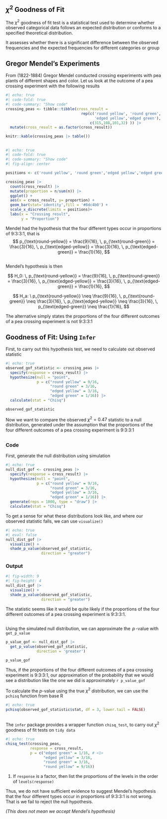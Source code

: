 ## $\chi^2$ Goodness of Fit

The $\chi^2$ goodness of fit test is a statistical test used to determine whether observed categorical data follows an expected distribution or conforms to a specified theoretical distribution. 

::: vertical-space
:::

It assesses whether there is a significant difference between the observed frequencies and the expected frequencies for different categories or group



## Gregor Mendel’s Experiments

From (1822-1884) Gregor Mendel conducted crossing experiments with pea plants
of different shapes and color. Let us look at the outcome of a pea crossing experiment with the following results

```r
#| echo: true
#| code-fold: true
#| code-summary: "Show code"
crossing_peas <- tibble::tibble(cross_result = 
                                  rep(c('round yellow', 'round green',
                                        'edged yellow','edged green'),
                                      c(315,108,101,32) )) |> 
  mutate(cross_result = as.factor(cross_result))
```


::: vertical-space
:::


```r
knitr::kable(crossing_peas |> table())
```



## {.smaller}

```r
#| echo: true
#| code-fold: true
#| code-summary: "Show code"
#| fig-align: center

positions <- c('round yellow', 'round green','edged yellow','edged green')

crossing_peas |>
  count(cross_result) |> 
  mutate(proportion = n/sum(n)) |> 
  ggplot() +
  aes(x = cross_result, y= proportion) +
  geom_bar(stat='identity',fill = '#8dc4b0') +
  scale_x_discrete(limits = positions)+
  labs(x = "Crossing result",
       y = "Proportion")
```


Mendel had the hypothesis that the four different types occur in proportions of 9:3:3:1, that is
$$
p_{\text{round-yellow}} = \frac{9}{16}, \,
p_{\text{round-green}} = \frac{3}{16}, \,
p_{\text{edged-yellow}} = \frac{3}{16}, \,
p_{\text{edged-green}} = \frac{1}{16},
$$


## {.smaller}

Mendel's hypothesis is then 

$$
H_0: \,
p_{\text{round-yellow}} = \frac{9}{16}, \,
p_{\text{round-green}} = \frac{3}{16}, \,
p_{\text{edged-yellow}} = \frac{3}{16}, \,
p_{\text{edged-green}} = \frac{1}{16},
$$

$$
H_a: \
p_{\text{round-yellow}} \neq \frac{9}{16}, \,
p_{\text{round-green}} \neq \frac{3}{16}, \,
p_{\text{edged-yellow}} \neq \frac{3}{16}, \,
p_{\text{edged-green}} \neq \frac{1}{16},
$$

::: vertical-space
:::


The alternative simply states the proportions of the four different outcomes of a pea crossing experiment is not 9:3:3:1




## Goodness of Fit: Using `Infer`



First, to carry out this hypothesis test, we need to calculate out observed statistic

```r
#| echo: true
observed_gof_statistic <- crossing_peas |> 
  specify(response = cross_result) |> 
  hypothesize(null = "point",
              p = c("round yellow" = 9/16,
                    "round green" = 3/16,
                    "edged yellow" = 3/16,
                    "edged green" = 1/16)) |> 
  calculate(stat = "Chisq")
```

```r
observed_gof_statistic
```


Now we want to compare the observed $\chi^2 =0.47$ statistic to a null 
distribution, generated under the assumption that the proportions of the four different outcomes of a pea crossing experiment is 9:3:3:1

 

##

::: {.panel-tabset}


### Code

First, generate the null distribution using simulation

```r
#| echo: true
null_dist_gof <- crossing_peas |> 
  specify(response = cross_result) |> 
  hypothesize(null = "point",
              p = c("round yellow" = 9/16,
                    "round green" = 3/16,
                    "edged yellow" = 3/16,
                    "edged green" = 1/16)) |> 
  generate(reps = 1000, type = "draw") |> 
  calculate(stat = "Chisq")
```

::: vertical-space
:::


To get a sense for what these distributions look like, and where our observed statistic falls, we can use `visualize()`


```r
#| echo: true
#| eval: false
null_dist_gof |> 
  visualize() + 
  shade_p_value(observed_gof_statistic,
                direction = "greater")
```


### Output


```r
#| fig-width: 9
#| fig-height: 4
null_dist_gof |> 
  visualize() + 
  shade_p_value(observed_gof_statistic,
                direction = "greater")
```


The statistic seems like it would be quite likely if the proportions of the four different outcomes of a pea crossing experiment is 9:3:3:1. 



:::




## 

Using the simulated null distribution, we can approximate the $\,p\,$-value with `get_p_value`


```r
p_value_gof <- null_dist_gof |> 
  get_p_value(observed_gof_statistic,
              direction = 'greater')
```

```r
p_value_gof
```

::: vertical-space
:::

Thus, if the proportions of the four different outcomes of a pea crossing experiment is  9:3:3:1, our approximation of the probability that we would see a distribution like the one we did is approximately `r p_value_gof`


::: vertical-space
:::

To calculate the $p$-value using the true $\chi^2$ distribution, we can use the `pchisq` function from base R


```r
#| echo: true
pchisq(observed_gof_statistic$stat, df = 3, lower.tail = FALSE)
```




##

The `infer` package provides a wrapper function `chisq_test`, to carry out $\chi^2$ goodness of fit tests on `tidy data`

```r
#| echo: true
chisq_test(crossing_peas, 
           response = cross_result, 
           p = c("edged green" = 1/16, # <1>
                 "edged yellow" = 3/16,
                 "round green" = 3/16,
                 "round yellow" = 9/16))
```

1. If `response` is a factor, then list the proportions of the levels in the order of `levels(response)`




::: vertical-space
:::


Thus, we do not have sufficient evidence to suggest Mendel's hypothesis that the four different types occur in proportions of 9:3:3:1
is not wrong. That is we fail to reject the null hypothesis.


*(This does not mean we accept Mendel's hypothesis)*







